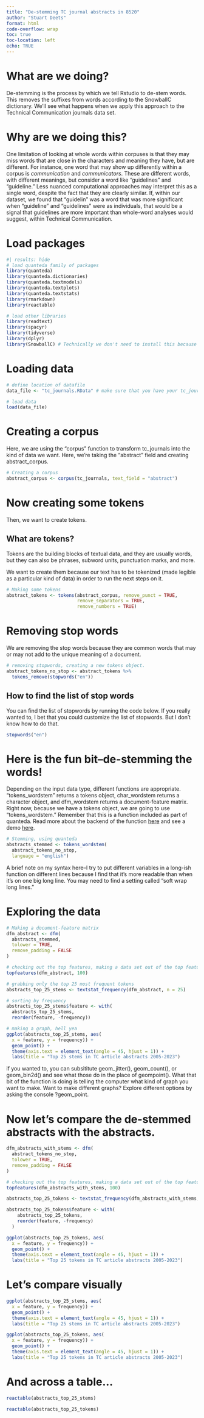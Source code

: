 ```yaml
---
title: "De-stemming TC journal abstracts in 8520"
author: "Stuart Deets"
format: html
code-overflow: wrap
toc: true
toc-location: left
echo: TRUE
---
```


# What are we doing?

De-stemming is the process by which we tell Rstudio to de-stem words. This removes the suffixes from words according to the SnowballC dictionary. We'll see what happens when we apply this approach to the Technical Communication journals data set.

# Why are we doing this?

One limitation of looking at whole words within corpuses is that they may miss words that are close in the characters and meaning they have, but are different. For instance, one word that may show up differently within a corpus is *communication* and *communicators*. These are different words, with different meanings, but consider a word like "guidelines" and "guideline." Less nuanced computational approaches may interpret this as a single word, despite the fact that they are clearly similar. If, within our dataset, we found that "guidelin" was a word that was more significant when "guideline" and "guidelines" were as individuals, that would be a signal that guidelines are more important than whole-word analyses would suggest, within Technical Communication.

# Load packages

```r
#| results: hide
# load quanteda family of packages
library(quanteda)
library(quanteda.dictionaries)
library(quanteda.textmodels)
library(quanteda.textplots)
library(quanteda.textstats)
library(rmarkdown)
library(reactable)

# load other libraries
library(readtext)
library(spacyr)
library(tidyverse)
library(dplyr)
library(SnowballC) # Technically we don't need to install this because quanteda already contains a stemming function, but it's good to know multiple ways to approach problems. 
```

# Loading data

```r
# define location of datafile
data_file <- "tc_journals.RData" # make sure that you have your tc_journals.RData saved in a folder called "data"

# load data
load(data_file)
```

# Creating a corpus

Here, we are using the "corpus" function to transform tc_journals into the kind of data we want. Here, we're taking the "abstract" field and creating abstract_corpus.

```r
# Creating a corpus
abstract_corpus <- corpus(tc_journals, text_field = "abstract")
```

# Now creating some tokens

Then, we want to create tokens.

::: {.callout-note appearance="default"}
## What are tokens?

Tokens are the building blocks of textual data, and they are usually words, but they can also be phrases, subword units, punctuation marks, and more.

We want to create them because our text has to be tokenized (made legible as a particular kind of data) in order to run the next steps on it.
:::

```r
# Making some tokens
abstract_tokens <- tokens(abstract_corpus, remove_punct = TRUE,
                          remove_separators = TRUE,
                          remove_numbers = TRUE)
```

# Removing stop words

We are removing the stop words because they are common words that may or may not add to the unique meaning of a document.

```r
# removing stopwords, creating a new tokens object.
abstract_tokens_no_stop <- abstract_tokens %>% 
  tokens_remove(stopwords("en"))
```

::: {.callout-note appearance="default" collapse="true"}
## How to find the list of stop words

You can find the list of stopwords by running the code below. If you really wanted to, I bet that you could customize the list of stopwords. But I don't know how to do that.

```r
stopwords("en")
```
:::

# Here is the fun bit--de-stemming the words!

Depending on the input data type, different functions are appropriate. "tokens_wordstem" returns a tokens object, char_wordstem returns a character object, and dfm_wordstem returns a document-feature matrix. Right now, because we have a tokens object, we are going to use "tokens_wordstem." Remember that this is a function included as part of quanteda. Read more about the backend of the function [here](https://snowballstem.org/) and see a demo [here](https://snowballstem.org/demo.html).

```r
# Stemming, using quanteda
abstracts_stemmed <- tokens_wordstem(
  abstract_tokens_no_stop,
  language = "english")

```

A brief note on my syntax here--I try to put different variables in a long-ish function on different lines because I find that it's more readable than when it's on one big long line. You may need to find a setting called "soft wrap long lines."

# Exploring the data

```r
# Making a document-feature matrix
dfm_abstract <- dfm(
  abstracts_stemmed,
  tolower = TRUE,
  remove_padding = FALSE
)

# checking out the top features, making a data set out of the top features
topfeatures(dfm_abstract, 100)

```

```r
# grabbing only the top 25 most frequent tokens
abstracts_top_25_stems <- textstat_frequency(dfm_abstract, n = 25)

# sorting by frequency
abstracts_top_25_stems$feature <- with(
  abstracts_top_25_stems,
  reorder(feature, -frequency))

# making a graph, hell yea
ggplot(abstracts_top_25_stems, aes(
  x = feature, y = frequency)) + 
  geom_point() +
  theme(axis.text = element_text(angle = 45, hjust = 1)) +
  labs(title = "Top 25 stems in TC article abstracts 2005-2023")

```

if you wanted to, you can subsititute geom_jitter(), geom_count(), or geom_bin2d() and see what those do in the place of geompoint(). What that bit of the function is doing is telling the computer what kind of graph you want to make. Want to make different graphs? Explore different options by asking the console ?geom_point.

# Now let's compare the de-stemmed abstracts with the abstracts.

```r
dfm_abstracts_with_stems <- dfm(
  abstract_tokens_no_stop, 
  tolower = TRUE,
  remove_padding = FALSE
)

# checking out the top features, making a data set out of the top features
topfeatures(dfm_abstracts_with_stems, 100)

abstracts_top_25_tokens <- textstat_frequency(dfm_abstracts_with_stems, n = 25) 

abstracts_top_25_tokens$feature <- with(
    abstracts_top_25_tokens, 
    reorder(feature, -frequency)
  )

ggplot(abstracts_top_25_tokens, aes(
  x = feature, y = frequency)) + 
  geom_point() +
  theme(axis.text = element_text(angle = 45, hjust = 1)) +
  labs(title = "Top 25 tokens in TC article abstracts 2005-2023")

```

# Let's compare visually

:::{layout-ncol="2"}
```r
ggplot(abstracts_top_25_stems, aes(
  x = feature, y = frequency)) + 
  geom_point() +
  theme(axis.text = element_text(angle = 45, hjust = 1)) +
  labs(title = "Top 25 stems in TC article abstracts 2005-2023")
```
```r
ggplot(abstracts_top_25_tokens, aes(
  x = feature, y = frequency)) + 
  geom_point() +
  theme(axis.text = element_text(angle = 45, hjust = 1)) +
  labs(title = "Top 25 tokens in TC article abstracts 2005-2023")

```
:::

# And across a table...
:::{layout-ncol="2"}
```r
reactable(abstracts_top_25_stems)
```
```r
reactable(abstracts_top_25_tokens)
```
:::
